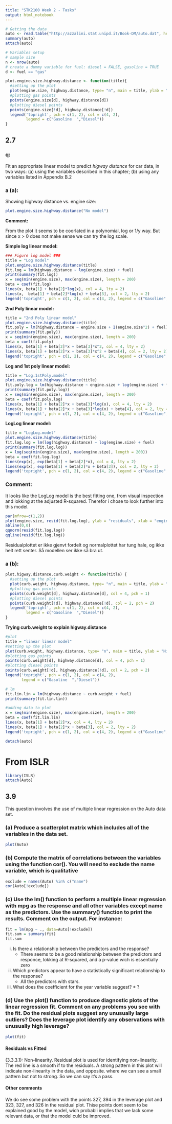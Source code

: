 ```yaml
---
title: "STK2100 Week 2 - Tasks"
output: html_notebook
---
```


```r
# Getting the data
auto <- read.table("http://azzalini.stat.unipd.it/Book-DM/auto.dat", header = TRUE)
summary(auto)
attach(auto)

# Variables setup 
# sample size
n <- nrow(auto)
# create a dummy variable for fuel: diesel = FALSE, gasoline = TRUE
d <- fuel == "gas"

plot.engine.size.highway.distance <- function(title){
  #setting up the plot
  plot(engine.size, highway.distance, type= "n", main = title, ylab = "Higway distance (km/L)", xlab = "Engine size (L)")
  #plotting gas points
  points(engine.size[d], highway.distance[d])
  #plotting diesel points
  points(engine.size[!d], highway.distance[!d])
  legend('topright', pch = c(1, 2), col = c(4, 2),
         legend = c("Gasoline  ","Diesel"))
}


```



## 2.7

### q:
Fit an appropriate linear model to predict _higway distance_ for car data, in two ways: (a) using the variables described in this chapter; (b) using any variables listed in Appendix B.2

### a (a):

Showing highway distance vs. engine size:

```r

plot.engine.size.highway.distance("No model")

```

__Comment:__
  
From the plot it seems to be coorlated in a polynomial, log or 1/y way. But since x > 0 does not make sense we can try the log scale.
  
__Simple log linear model:__


```r
### Figure log model ###
title = "Log model"
plot.engine.size.highway.distance(title)
fit.log = lm(highway.distance ~ log(engine.size) + fuel)
print(summary(fit.log))
x = seq(min(engine.size), max(engine.size), length = 200)
beta = coef(fit.log)
lines(x, beta[1] + beta[2]*log(x), col = 4, lty = 2)
lines(x,  beta[1] + beta[2]*log(x) + beta[3], col = 2, lty = 2)
legend('topright', pch = c(1, 2), col = c(4, 2), legend = c("Gasoline", "Diesel"))
```
__2nd Poly linear model:__
```r
title = "2nd Poly linear model"
plot.engine.size.highway.distance(title)
fit.poly = lm(highway.distance ~ engine.size + I(engine.size^2) + fuel)
print(summary(fit.poly))
x = seq(min(engine.size), max(engine.size), length = 200)
beta = coef(fit.poly)
lines(x, beta[1] + beta[2]*x + beta[3]*x^2, col = 4, lty = 2)
lines(x, beta[1] + beta[2]*x + beta[3]*x^2 + beta[4], col = 2, lty = 2)
legend('topright', pch = c(1, 2), col = c(4, 2), legend = c("Gasoline", "Diesel"))
```


__Log and 1st poly linear model:__

```r
title = "Log.1stPoly.model"
plot.engine.size.highway.distance(title)
fit.poly.log = lm(highway.distance ~ engine.size + log(engine.size) + fuel)
print(summary(fit.poly.log))
x = seq(min(engine.size), max(engine.size), length = 200)
beta = coef(fit.poly.log)
lines(x, beta[1] + beta[2]*x + beta[3]*log(x), col = 4, lty = 2)
lines(x, beta[1] + beta[2]*x + beta[3]*log(x) + beta[4], col = 2, lty = 2)
legend('topright', pch = c(1, 2), col = c(4, 2), legend = c("Gasoline", "Diesel"))
```

__LogLog linear model:__
```r
title = "LogLog.model"
plot.engine.size.highway.distance(title)
fit.log.log = lm(log(highway.distance) ~ log(engine.size) + fuel)
print(summary(fit.log.log))
x = log(seq(min(engine.size), max(engine.size), length = 200))
beta = coef(fit.log.log)
lines(exp(x), exp(beta[1] + beta[2]*x), col = 4, lty = 2)
lines(exp(x), exp(beta[1] + beta[2]*x + beta[3]), col = 2, lty = 2)
legend('topright', pch = c(1, 2), col = c(4, 2), legend = c("Gasoline", "Diesel"))
```

### Comment:

It looks like the LogLog model is the best fitting one, from visual inspection and lokking at the adjusted R-squared. Therefor i chose to look further into this model.

```r
par(mfrow=c(1,2))
plot(engine.size, resid(fit.log.log), ylab = "residuals", xlab = "enginesize")
abline(0,0)
qqnorm(resid(fit.log.log))
qqline(resid(fit.log.log))

```

Residualplottet er ikke gjenvt fordelt og normalplottet har tung hale, og ikke helt rett senter. Så modellen ser ikke så bra ut.

### a (b):

```r
plot.higway.distance.curb.weight <- function(title) {
  #setting up the plot
  plot(curb.weight, highway.distance, type= "n", main = title, ylab = "Higway distance (km/L)", xlab = "curb.weight (kg)")
  #plotting gas points
  points(curb.weight[d], highway.distance[d], col = 4, pch = 1)
  #plotting diesel points
  points(curb.weight[!d], highway.distance[!d], col = 2, pch = 2)
  legend('topright', pch = c(1, 2), col = c(4, 2),
         legend = c("Gasoline  ","Diesel"))
}

```

__Trying curb.weight to explain higway.distance__

```r
#plot
title = "linear linear model"
#setting up the plot
plot(curb.weight, highway.distance, type= "n", main = title, ylab = "Higway distance (km/L)", xlab = "curb.weight (kg)")
#plotting gas points
points(curb.weight[d], highway.distance[d], col = 4, pch = 1)
#plotting diesel points
points(curb.weight[!d], highway.distance[!d], col = 2, pch = 2)
legend('topright', pch = c(1, 2), col = c(4, 2),
       legend = c("Gasoline  ","Diesel"))

# lm
fit.lin.lin = lm(highway.distance ~ curb.weight + fuel)
print(summary(fit.lin.lin))

#adding data to plot
x = seq(min(engine.size), max(engine.size), length = 200)
beta = coef(fit.lin.lin)
lines(x, beta[1] + beta[2]*x, col = 4, lty = 2)
lines(x, beta[1] + beta[2]*x + beta[3], col = 2, lty = 2)
legend('topright', pch = c(1, 2), col = c(4, 2), legend = c("Gasoline", "Diesel"))

```



```r
detach(auto)
```


# From ISLR

```r
library(ISLR)
attach(Auto)
```


## 3.9 

This question involves the use of multiple linear regression on the
Auto data set.

### (a) Produce a scatterplot matrix which includes all of the variables in the data set.

```r
plot(Auto)

```

### (b) Compute the matrix of correlations between the variables using the function cor(). You will need to exclude the name variable, which is qualitative



```r
exclude = names(Auto) %in% c("name")
cor(Auto[!exclude])

```

### (c) Use the lm() function to perform a multiple linear regression with mpg as the response and all other variables except name as the predictors. Use the summary() function to print the results. Comment on the output. For instance:

```r
fit = lm(mpg ~ ., data=Auto[!exclude])
fit.sum = summary(fit)
fit.sum

```

i. Is there a relationship between the predictors and the response?
    * There seems to be a good relationship between the predictors and responce, lokking at R-squared, and a p-value wich is essentially zero
ii. Which predictors appear to have a statistically significant relationship to the response?
    * All the predictors with stars. 
iii. What does the coefficient for the year variable suggest?
    * ?
    
### (d) Use the plot() function to produce diagnostic plots of the linear regression fit. Comment on any problems you see with the fit. Do the residual plots suggest any unusually large outliers? Does the leverage plot identify any observations with unusually high leverage?

```r
plot(fit)
```

#### Residuals vs Fitted

(3.3.3.1): Non-linearity. Residual plot is used for identifying non-linearity. The red line is a smooth if to the residuals. A strong pattern in this plot will indicate non-linearity in the data, and opposite. where we can see a small pattern but not to strong. So we can say it's a pass.

#### Other comments
We do see some problem with the points 327, 394 in the leverage plot and 323, 327, and 326 in the residual plot. Thise points dont seem to be explained good by the model, wich probabli implies that we lack some relevant data, or that the model culd be improved.

###
